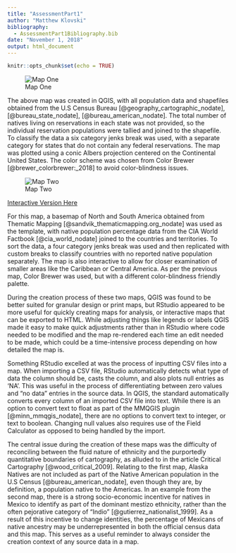 ```yaml
---
title: "AssessmentPart1"
author: "Matthew Klovski"
bibliography:
  - AssessmentPart1Bibliography.bib
date: "November 1, 2018"
output: html_document
---
```


```r
knitr::opts_chunk$set(echo = TRUE)
```


![Map One](qgis_native_map.png)



The above map was created in QGIS, with all population data and shapefiles obtained from the U.S Census Bureau [@geography_cartographic_nodate], [@bureau_state_nodate], [@bureau_american_nodate]. The total number of natives living on reservations in each state was not provided, so the individual reservation populations were tallied and joined to the shapefile. To classify the data a six category jenks break was used, with a separate category for states that do not contain any federal reservations. The map was plotted using a conic Albers projection centered on the Continental United States. The color scheme was chosen from Color Brewer [@brewer_colorbrewer:_2018] to avoid color-blindness issues.

![Map Two](r_native_map.png)



[Interactive Version Here](file:///C:/Users/klovs/Documents/UCL/CASA%200005/Assessment%20One/InteractiveNativeMap.html)

For this map, a basemap of North and South America obtained from Thematic Mapping [@sandvik_thematicmapping.org_nodate] was used as the template, with native population percentage data from the CIA World Factbook [@cia_world_nodate] joined to the countries and territories. To sort the data, a four category jenks break was used and then replicated with custom breaks to classify countries with no reported native population separately. The map is also interactive to allow for closer examination of smaller areas like the Caribbean or Central America. As per the previous map, Color Brewer was used, but with a different color-blindness friendly palette.

During the creation process of these two maps, QGIS was found to be better suited for granular design or print maps, but RStudio appeared to be more useful for quickly creating maps for analysis, or interactive maps that can be exported to HTML. While adjusting things like legends or labels QGIS made it easy to make quick adjustments rather than in RStudio where code needed to be modified and the map re-rendered each time an edit needed to be made, which could be a time-intensive process depending on how detailed the map is. 

Something RStudio excelled at was the process of inputting CSV files into a map. When importing a CSV file, RStudio automatically detects what type of data the column should be, casts the column, and also plots null entries as ‘NA’. This was useful in the process of differentiating between zero values and “no data” entries in the source data. In QGIS, the standard automatically converts every column of an imported CSV file into text. While there is an option to convert text to float as part of the MMQGIS plugin [@minn_mmqgis_nodate], there are no options to convert text to integer, or text to boolean. Changing null values also requires use of the Field Calculator as opposed to being handled by the import.


The central issue during the creation of these maps was the difficulty of reconciling between the fluid nature of ethnicity and the purportedly quantitative boundaries of cartography, as alluded to in the article Critical Cartography [@wood_critical_2009]. Relating to the first map, Alaska Natives are not included as part of the Native American population in the U.S Census [@bureau_american_nodate], even though they are, by definition, a population native to the Americas. In an example from the second map, there is a strong socio-economic incentive for natives in Mexico to identify as part of the dominant mestizo ethnicity, rather than the often pejorative category of “Indio” [@gutierrez_nationalist_1999]. As a result of this incentive to change identities, the percentage of Mexicans of native ancestry may be underrepresented in both the official census data and this map. This serves as a useful reminder to always consider the creation context of any source data in a map.

